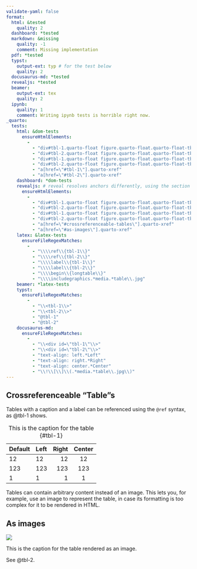 ```yaml
---
validate-yaml: false
format: 
  html: &tested
    quality: 2
  dashboard: *tested
  markdown: &missing
    quality: -1
    comment: Missing implementation
  pdf: *tested
  typst:
    output-ext: typ # for the test below
    quality: 2
  docusaurus-md: *tested
  revealjs: *tested
  beamer: 
    output-ext: tex
    quality: 2
  ipynb:
    quality: 1
    comment: Writing ipynb tests is horrible right now.
_quarto:
  tests:
    html: &dom-tests
      ensureHtmlElements: 
        - 
          - "div#tbl-1.quarto-float figure.quarto-float.quarto-float-tbl table"
          - "div#tbl-2.quarto-float figure.quarto-float.quarto-float-tbl img"
          - "div#tbl-1.quarto-float figure.quarto-float.quarto-float-tbl figcaption"
          - "div#tbl-2.quarto-float figure.quarto-float.quarto-float-tbl figcaption"
          - "a[href=\"#tbl-1\"].quarto-xref"
          - "a[href=\"#tbl-2\"].quarto-xref"
    dashboard: *dom-tests
    revealjs: # reveal resolves anchors differently, using the section headings instead of the float ids
      ensureHtmlElements:
        - 
          - "div#tbl-1.quarto-float figure.quarto-float.quarto-float-tbl table"
          - "div#tbl-2.quarto-float figure.quarto-float.quarto-float-tbl img"
          - "div#tbl-1.quarto-float figure.quarto-float.quarto-float-tbl figcaption"
          - "div#tbl-2.quarto-float figure.quarto-float.quarto-float-tbl figcaption"
          - "a[href=\"#crossreferenceable-tables\"].quarto-xref"
          - "a[href=\"#as-images\"].quarto-xref"
    latex: &latex-tests
      ensureFileRegexMatches:
        - 
          - "\\\\ref\\{tbl-1\\}"
          - "\\\\ref\\{tbl-2\\}"
          - "\\\\label\\{tbl-1\\}"
          - "\\\\label\\{tbl-2\\}"
          - "\\\\begin\\{longtable\\}"
          - "\\\\includegraphics.*media.*table\\.jpg"
    beamer: *latex-tests
    typst:
      ensureFileRegexMatches:
        - 
          - "\\<tbl-1\\>"
          - "\\<tbl-2\\>"
          - "@tbl-1"
          - "@tbl-2"
    docusaurus-md:
      ensureFileRegexMatches:
        -
          - "\\<div id=\"tbl-1\"\\>"
          - "\\<div id=\"tbl-2\"\\>"
          - "text-align: left.*Left"
          - "text-align: right.*Right"
          - "text-align: center.*Center"
          - "\\!\\[\\]\\(.*media.*table\\.jpg\\)"
---
```


## Crossreferenceable "Table"s

Tables with a caption and a label can be referenced using the `@ref` syntax, as @tbl-1 shows.

| Default | Left | Right | Center |
|---------|:-----|------:|:------:|
| 12      | 12   |    12 |   12   |
| 123     | 123  |   123 |  123   |
| 1       | 1    |     1 |   1    |

: This is the caption for the table {#tbl-1}

Tables can contain arbitrary content instead of an image. This lets you, for example, use an image to represent the table, in case its formatting is too complex for it to be rendered in HTML.

## As images

::: {#tbl-2}

![](/media/table.jpg)

This is the caption for the table rendered as an image.

:::

See @tbl-2.
